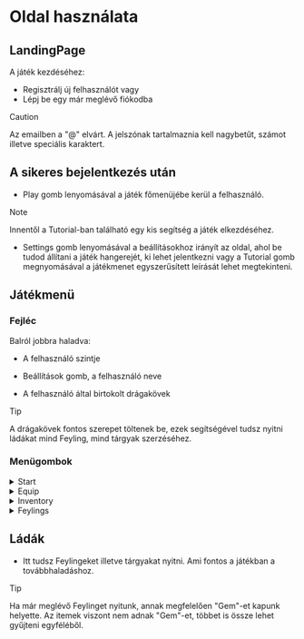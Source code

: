 # Oldal használata

## LandingPage

A játék kezdéséhez:

- Regisztrálj új felhasználót vagy
- Lépj be egy már meglévő fiókodba

>[!CAUTION]
>
> Az emailben a "@" elvárt.
> A jelszónak tartalmaznia kell nagybetűt, számot illetve speciális karaktert.


## A sikeres bejelentkezés után

- Play gomb lenyomásával a játék főmenüjébe kerül a felhasználó.
>[!NOTE]
>
> Innentől a Tutorial-ban található egy kis segítség a játék elkezdéséhez.
- Settings gomb lenyomásával a beállításokhoz irányít az oldal, ahol be tudod állítani a játék hangerejét, ki lehet jelentkezni vagy a Tutorial gomb megnyomásával a játékmenet egyszerűsített leírását lehet megtekinteni.

## Játékmenü

### Fejléc

Balról jobbra haladva:

- A felhasználó szintje

- Beállítások gomb, a felhasználó neve

- A felhasználó által birtokolt drágakövek
>[!TIP]
>
> A drágakövek fontos szerepet töltenek be, ezek segítségével tudsz nyitni ládákat mind Feyling, mind tárgyak szerzéséhez.

### Menügombok



<details>
  <summary>Start</summary>

    1. A gomb lenyomásával bedob a karakterválasztó oldalra.
    2. Itt ki tudod választani a már meglévő Feylingek közül azt, amelyikkel harcolni szeretnél.
    3. A Start Game lenyomásával tudod elkezdeni a harcot.
    4. A Back gomb visszavisz a játék főmenüjébe ha megfutamodtál.

</details>

<details>
  <summary>Equip</summary>

    1. Itt ki tudod választani a meglévő Feylingek közül 1-et amelyet egy kiválasztott tárggyal tudsz felszerelni.
    2. A kiválasztás után, megjelennek a már meglévő tárgyaid amit szintén kattintással tudsz kiválasztani.
    3. A tárgy kiválasztása után megjelenik egy zöld gomb, amely lenyomásával felveszi a kiválasztott tárgyat a kiválasztott Feylingre.

>[!WARNING]
>
> A játékmenetbe nincs beleimplementálva a tárgy használat, későbbi verzióban lesz elérhető.
</details>

<details>
  <summary>Inventory </summary>
  1. Fentebbi gombok lenyomásával tudsz váltogatni a Feyling-Tárgyak megjelenítése között.
  2. A Feylings fülöm belül láthatod a megszerzett Feylingjeidet.
  3. Az Items fülön belül láthatod a megszerzett tárgyaid és azok darabszámait.
</details>

<details>
  <summary>Feylings </summary>
  1. Itt található meg az összes Feyling ami a jelenlegi verzióban elérhető.
  2. Rájuk kattintva részletes leírást kapunk
</details>

## Ládák

- Itt tudsz Feylingeket illetve tárgyakat nyitni. Ami fontos a játékban a továbbhaladáshoz.

>[!TIP]
>
> Ha már meglévő Feylinget nyitunk, annak megfelelően "Gem"-et kapunk helyette.
> Az itemek viszont nem adnak "Gem"-et, többet is össze lehet gyűjteni egyféléből.
<br></br>
